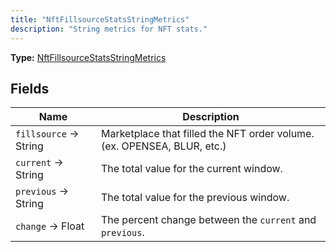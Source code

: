 ```yaml
---
title: "NftFillsourceStatsStringMetrics"
description: "String metrics for NFT stats."
---
```


**Type:** [NftFillsourceStatsStringMetrics](/api-reference/types/nftfillsourcestatsstringmetrics)

## Fields

| Name | Description |
|------|-------------|
| `fillsource` → String | Marketplace that filled the NFT order volume. (ex. OPENSEA, BLUR, etc.) |
| `current` → String | The total value for the current window. |
| `previous` → String | The total value for the previous window. |
| `change` → Float | The percent change between the `current` and `previous`. |


